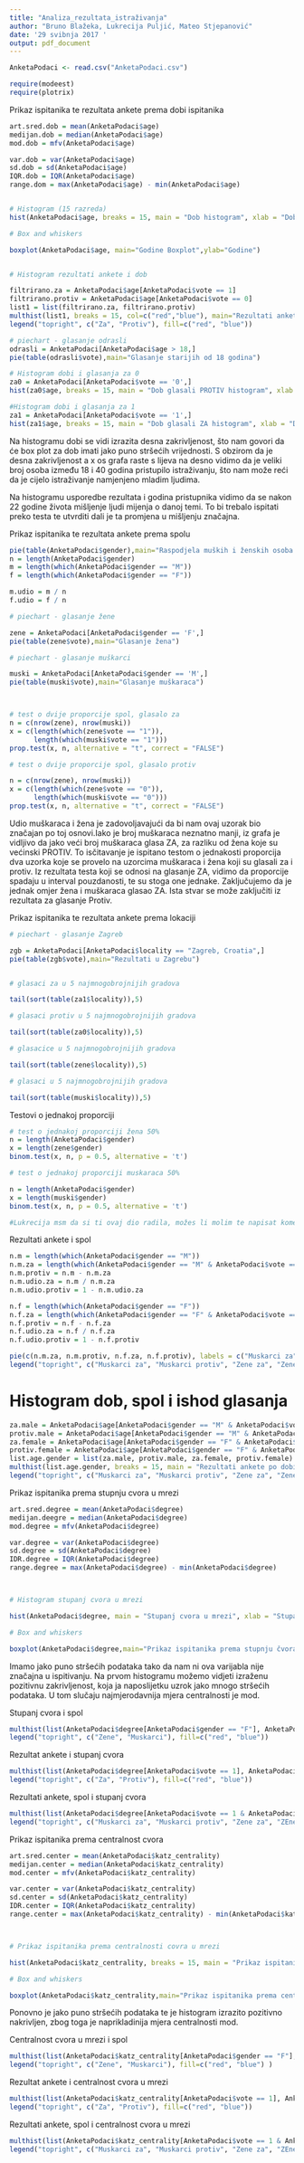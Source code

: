 ```yaml
---
title: "Analiza_rezultata_istraživanja"
author: "Bruno Blažeka, Lukrecija Puljić, Mateo Stjepanović"
date: '29 svibnja 2017 '
output: pdf_document
---
```

```r

AnketaPodaci <- read.csv("AnketaPodaci.csv")

require(modeest)
require(plotrix)

```


Prikaz ispitanika te rezultata ankete prema dobi ispitanika
```r

art.sred.dob = mean(AnketaPodaci$age)
medijan.dob = median(AnketaPodaci$age)
mod.dob = mfv(AnketaPodaci$age)

var.dob = var(AnketaPodaci$age)
sd.dob = sd(AnketaPodaci$age)
IQR.dob = IQR(AnketaPodaci$age)
range.dom = max(AnketaPodaci$age) - min(AnketaPodaci$age)


# Histogram (15 razreda)
hist(AnketaPodaci$age, breaks = 15, main = "Dob histogram", xlab = "Dobne skupine", ylab = "Frekvencija")

# Box and whiskers

boxplot(AnketaPodaci$age, main="Godine Boxplot",ylab="Godine")


# Histogram rezultati ankete i dob

filtrirano.za = AnketaPodaci$age[AnketaPodaci$vote == 1]
filtrirano.protiv = AnketaPodaci$age[AnketaPodaci$vote == 0]
list1 = list(filtrirano.za, filtrirano.protiv)
multhist(list1, breaks = 15, col=c("red","blue"), main="Rezultati ankete histogram",xlab="Godine",ylab="Frekvencija")
legend("topright", c("Za", "Protiv"), fill=c("red", "blue"))

# piechart - glasanje odrasli
odrasli = AnketaPodaci[AnketaPodaci$age > 18,]
pie(table(odrasli$vote),main="Glasanje starijih od 18 godina")

# Histogram dobi i glasanja za 0
za0 = AnketaPodaci[AnketaPodaci$vote == '0',]
hist(za0$age, breaks = 15, main = "Dob glasali PROTIV histogram", xlab = "Dobne skupine", ylab = "Frekvencija")

#Histogram dobi i glasanja za 1
za1 = AnketaPodaci[AnketaPodaci$vote == '1',]
hist(za1$age, breaks = 15, main = "Dob glasali ZA histogram", xlab = "Dobne skupine", ylab = "Frekvencija")
```
Na histogramu dobi se vidi izrazita desna zakrivljenost, što nam govori da će box plot za dob imati jako puno stršećih vrijednosti. S obzirom da je desna zakrivljenost a x os grafa raste s lijeva na desno vidimo da je veliki broj osoba između 18 i 40 godina pristupilo istraživanju, što nam može reći da je cijelo istraživanje namjenjeno mladim ljudima.

Na histogramu usporedbe rezultata i godina pristupnika vidimo da se nakon 22 godine života mišljenje ljudi mijenja o danoj temi. To bi trebalo ispitati preko testa te utvrditi dali je ta promjena u mišljenju značajna.


Prikaz ispitanika te rezultata ankete prema spolu
```r
pie(table(AnketaPodaci$gender),main="Raspodjela muških i ženskih osoba u uzorku")
n = length(AnketaPodaci$gender)
m = length(which(AnketaPodaci$gender == "M"))
f = length(which(AnketaPodaci$gender == "F"))

m.udio = m / n
f.udio = f / n

# piechart - glasanje žene

zene = AnketaPodaci[AnketaPodaci$gender == 'F',]
pie(table(zene$vote),main="Glasanje žena")

# piechart - glasanje muškarci

muski = AnketaPodaci[AnketaPodaci$gender == 'M',]
pie(table(muski$vote),main="Glasanje muškaraca")



# test o dvije proporcije spol, glasalo za
n = c(nrow(zene), nrow(muski))
x = c(length(which(zene$vote == "1")),
      length(which(muski$vote == "1")))
prop.test(x, n, alternative = "t", correct = "FALSE")

# test o dvije proporcije spol, glasalo protiv

n = c(nrow(zene), nrow(muski))
x = c(length(which(zene$vote == "0")),
      length(which(muski$vote == "0")))
prop.test(x, n, alternative = "t", correct = "FALSE")
```
Udio muškaraca i žena je zadovoljavajući da bi nam ovaj uzorak bio značajan po toj osnovi.Iako je broj muškaraca neznatno manji, iz grafa je vidljivo da jako veći broj muškaraca glasa ZA, za razliku od žena koje su većinski PROTIV.
To isčitavanje je ispitano testom o jednakosti proporcija dva uzorka koje se provelo na uzorcima muškaraca i žena koji su glasali za i protiv. Iz rezultata testa koji se odnosi na glasanje ZA, vidimo da proporcije spadaju u interval pouzdanosti, te su stoga one jednake. Zaključujemo da je jednak omjer žena i muškaraca glasao ZA. Ista stvar se može zaključiti iz rezultata za glasanje Protiv.

Prikaz ispitanika te rezultata ankete prema lokaciji
```r
# piechart - glasanje Zagreb

zgb = AnketaPodaci[AnketaPodaci$locality == "Zagreb, Croatia",]
pie(table(zgb$vote),main="Rezultati u Zagrebu")


# glasaci za u 5 najmnogobrojnijih gradova

tail(sort(table(za1$locality)),5)

# glasaci protiv u 5 najmnogobrojnijih gradova

tail(sort(table(za0$locality)),5)

# glasacice u 5 najmnogobrojnijih gradova

tail(sort(table(zene$locality)),5)

# glasaci u 5 najmnogobrojnijih gradova

tail(sort(table(muski$locality)),5)
```

Testovi o jednakoj proporciji
```r
# test o jednakoj proporciji žena 50%
n = length(AnketaPodaci$gender)
x = length(zene$gender)
binom.test(x, n, p = 0.5, alternative = 't')

# test o jednakoj proporciji muskaraca 50%

n = length(AnketaPodaci$gender)
x = length(muski$gender)
binom.test(x, n, p = 0.5, alternative = 't')

#Lukrecija msm da si ti ovaj dio radila, možes li molim te napisat komentar o ovom dijelu, ovako kao sto sam ja opisivao jer ja ne razumijem ovaj dio. Hvala
```

Rezultati ankete i spol
```r
n.m = length(which(AnketaPodaci$gender == "M"))
n.m.za = length(which(AnketaPodaci$gender == "M" & AnketaPodaci$vote == 1))
n.m.protiv = n.m - n.m.za
n.m.udio.za = n.m / n.m.za
n.m.udio.protiv = 1 - n.m.udio.za

n.f = length(which(AnketaPodaci$gender == "F"))
n.f.za = length(which(AnketaPodaci$gender == "F" & AnketaPodaci$vote == 1))
n.f.protiv = n.f - n.f.za
n.f.udio.za = n.f / n.f.za
n.f.udio.protiv = 1 - n.f.protiv

pie(c(n.m.za, n.m.protiv, n.f.za, n.f.protiv), labels = c("Muskarci za", "Muskarci protiv", "Zene za", "Zene protiv"), col = c("Red", "Blue", "Green", "Yellow")) 
legend("topright", c("Muskarci za", "Muskarci protiv", "Zene za", "Zene protiv"), fill=c("red", "blue", "green", "yellow"))
```

# Histogram dob, spol i ishod glasanja
```r
za.male = AnketaPodaci$age[AnketaPodaci$gender == "M" & AnketaPodaci$vote == 1]
protiv.male = AnketaPodaci$age[AnketaPodaci$gender == "M" & AnketaPodaci$vote == 0]
za.female = AnketaPodaci$age[AnketaPodaci$gender == "F" & AnketaPodaci$vote == 1]
protiv.female = AnketaPodaci$age[AnketaPodaci$gender == "F" & AnketaPodaci$vote == 0]
list.age.gender = list(za.male, protiv.male, za.female, protiv.female)
multhist(list.age.gender, breaks = 15, main = "Rezultati ankete po dobi i spolu", xlab = "Dobne i spolne skupine", ylab = "Frekvencije", col=c("Red", "Blue", "Green", "Yellow"))
legend("topright", c("Muskarci za", "Muskarci protiv", "Zene za", "Zene protiv"), fill=c("red", "blue", "green", "yellow"))
```
Prikaz ispitanika prema stupnju cvora u mrezi
```r

art.sred.degree = mean(AnketaPodaci$degree)
medijan.deegre = median(AnketaPodaci$degree)
mod.degree = mfv(AnketaPodaci$degree)

var.degree = var(AnketaPodaci$degree)
sd.degree = sd(AnketaPodaci$degree)
IDR.degree = IQR(AnketaPodaci$degree)
range.degree = max(AnketaPodaci$degree) - min(AnketaPodaci$degree)



# Histogram stupanj cvora u mrezi

hist(AnketaPodaci$degree, main = "Stupanj cvora u mrezi", xlab = "Stupanj cvora", ylab = "Frekvencija")

# Box and whiskers

boxplot(AnketaPodaci$degree,main="Prikaz ispitanika prema stupnju čvora u mreži")
```
Imamo jako puno stršećih podataka tako da nam ni ova varijabla nije značajna u ispitivanju. Na prvom histogramu možemo vidjeti izraženu pozitivnu zakrivljenost, koja ja naposlijetku uzrok jako mnogo stršećih podataka. U tom slučaju najmjerodavnija mjera centralnosti je mod.

Stupanj cvora i spol
```r
multhist(list(AnketaPodaci$degree[AnketaPodaci$gender == "F"], AnketaPodaci$degree[AnketaPodaci$gender == "M"]), main = "Prikaza stupnja cvora s obzrom na spol", xlab = "Stupanj cvora i spol", ylab = "Frekvencija", col = c("Red", "Blue"))
legend("topright", c("Zene", "Muskarci"), fill=c("red", "blue"))
```
Rezultat ankete i stupanj cvora
```r
multhist(list(AnketaPodaci$degree[AnketaPodaci$vote == 1], AnketaPodaci$degree[AnketaPodaci$vote == 0]), main = "Prikaz rezultata ankete i stupanja cvora", xlab = "Rezulati ankete i stupanja cvora", ylab = "Frekvencija", col=c("Red", "Blue"))
legend("topright", c("Za", "Protiv"), fill=c("red", "blue"))
```
Rezultati ankete, spol i stupanj cvora
```r
multhist(list(AnketaPodaci$degree[AnketaPodaci$vote == 1 & AnketaPodaci$gender == "M"], AnketaPodaci$degree[AnketaPodaci$vote == 0 & AnketaPodaci$gender == "M"], AnketaPodaci$degree[AnketaPodaci$vote == 1 & AnketaPodaci$gender == "F"], AnketaPodaci$degree[AnketaPodaci$vote == 0 & AnketaPodaci$gender == "F"]), col = c("red", "blue", "green", "yellow"), main = "Rezultati ankete s obzorom na spol i stupanj cvora", xlab = "Spol i stupanj cvora", ylab = "Frekvencije")
legend("topright", c("Muskarci za", "Muskarci protiv", "Zene za", "ZEne protiv"), fill=c("red", "blue", "green", "yellow"))
```
Prikaz ispitanika prema centralnost cvora
```r
art.sred.center = mean(AnketaPodaci$katz_centrality)
medijan.center = median(AnketaPodaci$katz_centrality)
mod.center = mfv(AnketaPodaci$katz_centrality)

var.center = var(AnketaPodaci$katz_centrality)
sd.center = sd(AnketaPodaci$katz_centrality)
IDR.center = IQR(AnketaPodaci$katz_centrality)
range.center = max(AnketaPodaci$katz_centrality) - min(AnketaPodaci$katz_centrality)



# Prikaz ispitanika prema centralnosti covra u mrezi

hist(AnketaPodaci$katz_centrality, breaks = 15, main = "Prikaz ispitanika prema centralnosti cvora u mrezi", xlab = "Centralnost cvora u mrezi", ylab = "Frekvencija", col= "Green")

# Box and whiskers

boxplot(AnketaPodaci$katz_centrality,main="Prikaz ispitanika prema centralnosti čvora")
```
Ponovno je jako puno stršećih podataka te je histogram izrazito pozitivno nakrivljen, zbog toga je naprikladinija mjera centralnosti mod.

Centralnost cvora u mrezi i spol
```r
multhist(list(AnketaPodaci$katz_centrality[AnketaPodaci$gender == "F"], AnketaPodaci$katz_centrality[AnketaPodaci$gender == "M"]), main = "Prikaza centralnosti cvora u mrezi s obzrom na spol", xlab = "Centralnost cvora u mrezi i spol", ylab = "Frekvencija", col = c("Red", "Blue"))
legend("topright", c("Zene", "Muskarci"), fill=c("red", "blue") )
```
Rezultat ankete i centralnost cvora u mrezi
```r
multhist(list(AnketaPodaci$katz_centrality[AnketaPodaci$vote == 1], AnketaPodaci$katz_centrality[AnketaPodaci$vote == 0]), main = "Prikaz rezultata ankete i centralnost cvora u mrezi", xlab = "Rezulati ankete i centralnost cvora u mrezi", ylab = "Frekvencija", col=c("Red", "Blue"))
legend("topright", c("Za", "Protiv"), fill=c("red", "blue"))
```
Rezultati ankete, spol i centralnost cvora u mrezi
```r
multhist(list(AnketaPodaci$katz_centrality[AnketaPodaci$vote == 1 & AnketaPodaci$gender == "M"], AnketaPodaci$katz_centrality[AnketaPodaci$vote == 0 & AnketaPodaci$gender == "M"], AnketaPodaci$katz_centrality[AnketaPodaci$vote == 1 & AnketaPodaci$gender == "F"], AnketaPodaci$katz_centrality[AnketaPodaci$vote == 0 & AnketaPodaci$gender == "F"]), col = c("red", "blue", "green", "yellow"), main = "Rezultati ankete s obzorom na spol i centralnost cvora u mrezi", xlab = "Spol i stupanj cvora", ylab = "Frekvencije")
legend("topright", c("Muskarci za", "Muskarci protiv", "Zene za", "ZEne protiv"), fill=c("red", "blue", "green", "yellow"))
```


